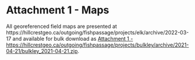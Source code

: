 

# **Attachment 1 - Maps** {-}

All georeferenced field maps are presented at https://hillcrestgeo.ca/outgoing/fishpassage/projects/elk/archive/2022-03-17 and available for bulk download as [Attachment 1 - https://hillcrestgeo.ca/outgoing/fishpassage/projects/bulkley/archive/2021-04-21/bulkley_2021-04-21.zip](https://hillcrestgeo.ca/outgoing/fishpassage/projects/bulkley/archive/2021-04-21/bulkley_2021-04-21.zip).



